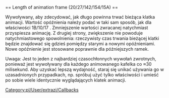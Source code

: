 <noinclude>{{pl/Development/NewGRF/inne strony|en=newgrf-specs.tt-wiki.net/wiki/Callback:_Length_of_animation_frame|pl=pl/Callback/Length of animation frame}}
</noinclude>== Length of animation frame (20/27/142/154/15A) ==

Wywoływany, aby zdecydować, jak długo powinna trwać bieżąca klatka animacji. Wartość opóźnienia należy podać w taki sam sposób, jak dla właściwości 1B/10/17 . Zmniejszenie wartości zwracanej natychmiast przyspiesza animację. Z drugiej strony, zwiększenie nie powoduje natychmiastowego spowolnienia: rzeczywisty czas trwania bieżącej klatki będzie znajdować się gdzieś pomiędzy starymi a nowymi opóźnieniami. Nowe opóźnienie jest stosowane poprawnie dla późniejszych ramek.

Uwaga: Jest to jeden z najbardziej czasochłonnych wywołań zwrotnych, ponieważ jest wywoływany dla każdego animowanego kafelka co ≈30 milisekund. Aby uzyskać lepszą wydajność, staraj się unikać używania go w uzasadnionych przypadkach, np. spróbuj użyć tylko właściwości i umieść po sobie wiele identycznie wyglądających klatek animacji.
<!--[[Category:Callbacks]]-->[[Category:pl/User/extrazi/Callbacks]]